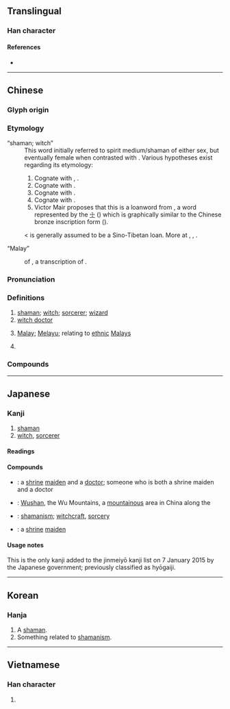 {{character info/new}}
==Translingual==

===Han character===
{{Han char|rn=48|rad=工|as=04|sn=7|four=10108|canj=MOO|ids=⿻工从}}

====References====
* {{Han ref|kx=0325.190|dkj=08728|dj=0629.070|hdz=10412.080|uh=5DEB|ud=24043|bh=A7C5|bd=42949}}

----

==Chinese==
{{zh-forms}}

===Glyph origin===
{{Han etym}}

===Etymology===
; “shaman; witch”
: This word initially referred to spirit medium/shaman of either sex, but eventually female when contrasted with {{och-l|覡|male shaman}}. Various hypotheses exist regarding its etymology:
:# Cognate with {{cog|bo|འབའ་པོ||magician, sorcerer}}, {{m|bo|འབའ་མོ||sorcereress}}.
:# Cognate with {{och-l|誣|to deceive}}.
:# Cognate with {{och-l|舞|to dance}}.
:# Cognate with {{och-l|母|female}}.
:# Victor Mair proposes that this is a loanword from {{cog|peo|𐎶𐎦𐎢𐏁|tr=maguš}}, a word represented by the [[☩]] ({{w|cross potent}}) which is graphically similar to the Chinese bronze inscription form ({{zh-ref|Mair, 1990; Mair, 2012}}).

: {{cog|th|หมอ||doctor}} < {{cog|tai-pro|*ʰmo:ᴬ||shaman}} is generally assumed to be a Sino-Tibetan loan. More at {{w|Wu (shaman)}}, {{w|Magi#In Chinese sources}}, {{m|en|magus}}.

; “Malay”
: {{clipping|lang=zh}} of {{zh-l|巫來由}}, a transcription of {{bor|zh|ms|Melayu}}.

===Pronunciation===
{{zh-pron
|m=wū
|c=mou4
|h=pfs=mù
|md=ŭ
|mn=bû
|w=3vu
|mc=y
|oc=y
|cat=n,pn
}}

===Definitions===
{{zh-hanzi}}

# [[shaman]]; [[witch]]; [[sorcerer]]; [[wizard]]
# [[witch doctor]]
# {{lb|zh|chiefly|Malaysia|Singapore}} [[Malay]]; [[Melayu]]; relating to [[ethnic]] [[Malay]]s
# {{surname|lang=zh}}

===Compounds===
{{zh-der|巫術:shamanism; witchcraft; sorcery|巫師:sorcerer|巫醫:witch doctor|巫山:[[Wushan]]|巫婆:witch; [[sorceress]]|巫毒教:[[voodoo]]|小巫見大巫|大巫嫗|女巫|巫咸|巫山之夢|巫山之會|巫山洛浦|巫山雲雨|巫峰|巫峽|巫祝|巫蠱|巫蠱之獄|巫覡|祝巫|神巫|雲雨巫山|巫人|巫語|巫族|巫裔}}

----

==Japanese==

===Kanji===
{{ja-kanji|grade=8|rs=工04}}

# [[shaman]]
# [[witch]], [[sorcerer]]

====Readings====
{{ja-readings
|goon=[[む]] (mu)
|kanon=[[ぶ]] (bu)
|kanyoon=[[ふ]] (fu)
|kun=[[みこ]] (miko), [[かんなぎ]] (kannagi)
}}

====Compounds====
{{der-top|Compounds}}
* {{ja-r|巫医|ふい}}: a [[shrine]] [[maiden]] and a [[doctor]]; someone who is both a shrine maiden and a doctor
* {{ja-r|巫山|^ふざん}}: [[Wushan]], the Wu Mountains, a [[mountainous]] area in China along the {{w|Wu Gorge}}
* {{ja-r|巫術|ふじゅつ}}: [[shamanism]]; [[witchcraft]], [[sorcery]]
* {{ja-r|巫女|みこ}}: a [[shrine]] [[maiden]]
{{der-bottom}}

====Usage notes====
This is the only kanji added to the jinmeiyō kanji list on 7 January 2015 by the Japanese government; previously classified as hyōgaiji.

----

==Korean==

===Hanja===
{{ko-hanja|hangeul=무|rv=mu|mr=mu}}

# A [[shaman]].
# Something related to [[shamanism]].

----

==Vietnamese==

===Han character===
{{vi-hantu|[[vu]]|rs=工04}}

# {{defn|lang=vi|sort=工04}}